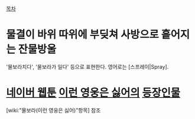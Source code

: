 [[목차]]

= 물결이 바위 따위에 부딪쳐 사방으로 흩어지는 잔물방울 =
'물보라치다', '물보라가 일다' 등으로 표현한다. 영어로는 [스프레이|Spray].

= [[네이버 웹툰]] [[이런 영웅은 싫어]]의 [[등장인물]] =
[wiki:"물보라(이런 영웅은 싫어)"항목] 참조
